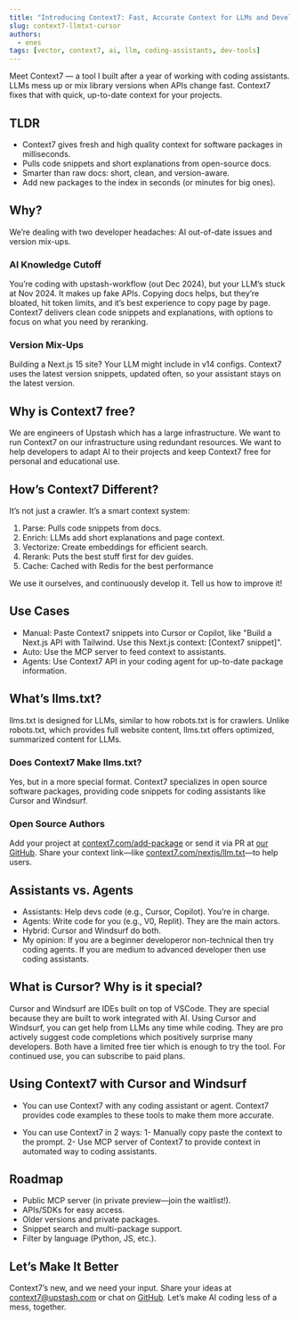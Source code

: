 ```yaml
---
title: "Introducing Context7: Fast, Accurate Context for LLMs and Developers"
slug: context7-llmtxt-cursor
authors:
  - enes
tags: [vector, context7, ai, llm, coding-assistants, dev-tools]
---
```


Meet Context7 — a tool I built after a year of working with coding assistants. LLMs mess up or mix library versions when APIs change fast. Context7 fixes that with quick, up-to-date context for your projects.

## TLDR
- Context7 gives fresh and high quality context for software packages in milliseconds.
- Pulls code snippets and short explanations from open-source docs.
- Smarter than raw docs: short, clean, and version-aware.
- Add new packages to the index in seconds (or minutes for big ones).

## Why?
We’re dealing with two developer headaches: AI out-of-date issues and version mix-ups.

### AI Knowledge Cutoff
You’re coding with upstash-workflow (out Dec 2024), but your LLM’s stuck at Nov 2024. It makes up fake APIs. Copying docs helps, but they’re bloated, hit token limits, and it’s best experience to copy page by page. Context7 delivers clean code snippets and explanations, with options to focus on what you need by reranking.

### Version Mix-Ups
Building a Next.js 15 site? Your LLM might include in v14 configs. Context7 uses the latest version snippets, updated often, so your assistant stays on the latest version.

## Why is Context7 free?
We are engineers of Upstash which has a large infrastructure. We want to run Context7 on our infrastructure using redundant resources. We want to help developers to adapt AI to their projects and keep Context7 free for personal and educational use. 


## How’s Context7 Different?
It’s not just a crawler. It’s a smart context system:  
1. Parse: Pulls code snippets from docs.  
2. Enrich: LLMs add short explanations and page context.  
3. Vectorize: Create embeddings for efficient search.  
4. Rerank: Puts the best stuff first for dev guides.  
5. Cache: Cached with Redis for the best performance
  
We use it ourselves, and continuously develop it. Tell us how to improve it!

## Use Cases
- Manual: Paste Context7 snippets into Cursor or Copilot, like "Build a Next.js API with Tailwind. Use this Next.js context: [Context7 snippet]".
- Auto: Use the MCP server to feed context to assistants.
- Agents: Use Context7 API in your coding agent for up-to-date package information.

## What’s llms.txt?
llms.txt is designed for LLMs, similar to how robots.txt is for crawlers. Unlike robots.txt, which provides full website content, llms.txt offers optimized, summarized content for LLMs.


### Does Context7 Make llms.txt?
Yes, but in a more special format. Context7 specializes in open source software packages, providing code snippets for coding assistants like Cursor and Windsurf.

### Open Source Authors
Add your project at [context7.com/add-package](https://context7.com/add-package) or send it via PR at [our GitHub](https://github.com/upstash/context7/tree/master/packages). Share your context link—like [context7.com/nextjs/llm.txt](https://context7.com/nextjs/llm.txt)—to help users.

## Assistants vs. Agents
- Assistants: Help devs code (e.g., Cursor, Copilot). You’re in charge.  
- Agents: Write code for you (e.g., V0, Replit). They are the main actors.  
- Hybrid: Cursor and Windsurf do both.  
- My opinion: If you are a beginner developeror non-technical then try coding agents. If you are medium to advanced developer then use coding assistants.

## What is Cursor? Why is it special?
Cursor and Windsurf are IDEs built on top of VSCode. They are special because they are built to work integrated with AI. Using Cursor and Windsurf, you can get help from LLMs any time while coding. They are pro actively suggest code completions which positively surprise many developers. Both have a limited free tier which is enough to try the tool. For continued use, you can subscribe to paid plans.


## Using Context7 with Cursor and Windsurf
- You can use Context7 with any coding assistant or agent. Context7 provides code examples to these tools to make them more accurate.

- You can use Context7 in 2 ways:
1- Manually copy paste the context to the prompt.
2- Use MCP server of Context7 to provide context in automated way to coding assistants.

## Roadmap
- Public MCP server (in private preview—join the waitlist!).  
- APIs/SDKs for easy access.  
- Older versions and private packages.  
- Snippet search and multi-package support.  
- Filter by language (Python, JS, etc.).

## Let’s Make It Better
Context7’s new, and we need your input. Share your ideas at context7@upstash.com or chat on [GitHub](https://github.com/upstash/context7). Let’s make AI coding less of a mess, together.